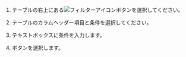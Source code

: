 <Title level={props.level} hashid="tablefilter">テーブルデータのフィルタリング</Title>

<ProdImg img='db-bottom-table-filter.png' desc='Filter' />

1. テーブルの右上にある![フィルターアイコン](/img/ico-filter.svg)ボタンを選択してください。

2. テーブルのカラムヘッダー項目と条件を選択してください。

3. <Cmdname sid="enter_condition" className="uitext" />テキストボックスに条件を入力します。

4. <Cmdname sid="save" className="uitext" />ボタンを選択します。
